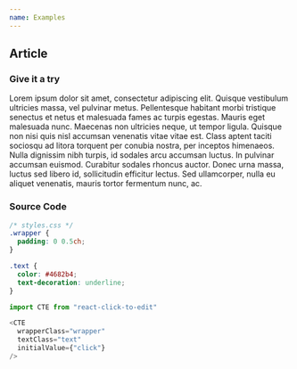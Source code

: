 ```yaml
---
name: Examples
---
```


## Article

### Give it a try

<div>
Lorem ipsum
<CTE
  wrapperClass="wrapper"
  inputClass="input"
  textClass="text"
  initialValue={"click"} 
/>
dolor sit amet, consectetur adipiscing elit. Quisque vestibulum ultricies massa, vel pulvinar metus. Pellentesque habitant morbi tristique senectus et netus et malesuada fames ac turpis egestas. Mauris eget malesuada nunc. Maecenas non ultricies neque, ut tempor ligula. Quisque non nisi quis nisl accumsan venenatis vitae vitae est. Class aptent taciti sociosqu ad litora torquent per conubia nostra, per inceptos himenaeos. Nulla dignissim nibh turpis, id sodales arcu accumsan luctus.
<CTE
  wrapperClass="wrapper"
  inputClass="input"
  textClass="text"
  initialValue={"click"} 
/>
In pulvinar accumsan euismod. Curabitur sodales rhoncus auctor. Donec urna massa, luctus sed libero id, sollicitudin efficitur lectus. Sed ullamcorper, nulla eu aliquet venenatis, mauris tortor fermentum nunc, ac.
</div>

### Source Code

```css
/* styles.css */
.wrapper {
  padding: 0 0.5ch;
}

.text {
  color: #4682b4;
  text-decoration: underline;
}
```

```js
import CTE from "react-click-to-edit"

<CTE
  wrapperClass="wrapper"
  textClass="text"
  initialValue={"click"} 
/>
```

